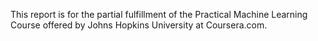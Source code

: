 This report is for the partial fulfillment of the Practical Machine Learning Course offered by Johns Hopkins University at Coursera.com. 
